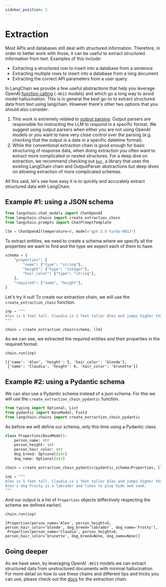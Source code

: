 ```yaml
---
sidebar_position: 2
---
```


# Extraction

Most APIs and databases still deal with structured information.
Therefore, in order to better work with those, it can be useful to extract structured information from text.
Examples of this include:

- Extracting a structured row to insert into a database from a sentence
- Extracting multiple rows to insert into a database from a long document
- Extracting the correct API parameters from a user query

In LangChain we provide a few useful abstractions that help you leverage OpenAI [function calling](https://openai.com/blog/function-calling-and-other-api-updates) (`-0613` models) and which go a long way to avoid model hallucination. This is in general the best go-to to extract structured data from text using langchain. However there's other two options that you should also consider:

1. This work is extremely related to [output parsing](docs/modules/model_io/output_parsers/). Output parsers are responsible for instructing the LLM to respond in a specific format. We suggest using output parsers when either you are not using OpenAI models or you want to have very close control over the parsing (e.g. checking that the output is a date in a specific datetime format).
2. While the conventional extraction chain is good enough for basic structuring of response data,
   when doing extraction you often want to extract more complicated or nested structures.
   For a deep dive on extraction, we recommend checking out [`kor`](https://eyurtsev.github.io/kor/),
   a library that uses the existing LangChain chain and OutputParser abstractions
   but deep dives on allowing extraction of more complicated schemas.

All this said, let's see how easy it is to quickly and accurately extract structured data with LangChain.

## Example #1: using a JSON schema

```python
from langchain.chat_models import ChatOpenAI
from langchain.chains import create_extraction_chain
from langchain.prompts import ChatPromptTemplate
```

```python
llm = ChatOpenAI(temperature=0, model="gpt-3.5-turbo-0613")
```

To extract entities, we need to create a schema where we specify all the properties we want to find and the type we expect each of them to have.

```python
schema = {
    "properties": {
        "name": {"type": "string"},
        "height": {"type": "integer"},
        "hair_color": {"type": "string"},
    },
    "required": ["name", "height"],
}
```

Let's try it out! To create our extraction chain, we will use the `create_extraction_chain` function.

```python
inp = """
Alex is 5 feet tall. Claudia is 1 feet taller Alex and jumps higher than him. Claudia is a brunette and Alex is blonde.
"""
```

```python
chain = create_extraction_chain(schema, llm)
```

As we can see, we extracted the required entities and their properties in the required format.

```python
chain.run(inp)
```

    [{'name': 'Alex', 'height': 5, 'hair_color': 'blonde'},
     {'name': 'Claudia', 'height': 6, 'hair_color': 'brunette'}]

## Example #2: using a Pydantic schema

We can also use a Pydantic schema instead of a json schema. For this we will use the `create_extraction_chain_pydantic` function.

```python
from typing import Optional, List
from pydantic import BaseModel, Field
from langchain.chains import create_extraction_chain_pydantic
```

As before we will define our schema, only this time using a Pydantic class.

```python
class Properties(BaseModel):
    person_name: str
    person_height: int
    person_hair_color: str
    dog_breed: Optional[str]
    dog_name: Optional[str]
```

```python
chain = create_extraction_chain_pydantic(pydantic_schema=Properties, llm=llm)
```

```python
inp = """
Alex is 5 feet tall. Claudia is 1 feet taller Alex and jumps higher than him. Claudia is a brunette and Alex is blonde.
Alex's dog Frosty is a labrador and likes to play hide and seek.
"""
```

And our output is a list of `Properties` objects (effectively respecting the schema we defined earlier).

```python
chain.run(inp)
```

    [Properties(person_name='Alex', person_height=5, person_hair_color='blonde', dog_breed='labrador', dog_name='Frosty'),
     Properties(person_name='Claudia', person_height=6, person_hair_color='brunette', dog_breed=None, dog_name=None)]

## Going deeper

As we have seen, by leveraging OpenAI `-0613` models we can extract structured data from unstructured documents with minimal hallucination. For more detail on how to use these chains and different tips and tricks you can use, please check out the [docs](docs/extras/modules/chains/additional/extraction.ipynb) for the extraction chain.
